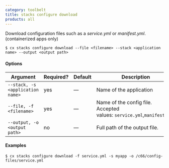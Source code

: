 ```yaml
---
category: toolbelt
title: stacks configure download
products: all
---
```


Download configuration files such as a *service.yml* or *manifest.yml*. (containerized apps only)

```shell
$ cx stacks configure download --file <filename> --stack <application name> --output <output path>
```

#### Options

| Argument | Required? | Default | Description |
|  ---  |  ---  |  ---  |  ---  |
| `--stack, -s <application name>` | yes | — | Name of the application |
| `--file, -f <filename>` | yes | — | Name of the config file. Accepted values: `service.yml`,`manifest.yml` |
| `--output, -o <output path>` | no | — | Full path of the output file. |

#### Examples

```shell
$ cx stacks configure download -f service.yml -s myapp -o /c66/config-files/service.yml
```
